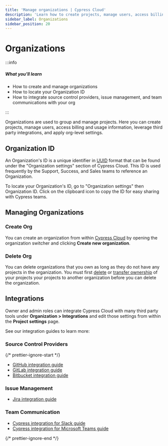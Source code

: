 ```yaml
---
title: 'Manage organizations | Cypress Cloud'
description: 'Learn how to create projects, manage users, access billing and usage information, leverage third party integrations, and apply org-level settings.'
sidebar_label: Organizations
sidebar_position: 20
---
```


# Organizations

:::info

##### <Icon name="question-circle" color="#42a1c0" /> What you'll learn

- How to create and manage organizations
- How to locate your Organization ID
- How to integrate source control providers, issue management, and team communications with your org

:::

Organizations are used to group and manage projects. Here you can create
projects, manage users, access billing and usage information, leverage third
party integrations, and apply org-level settings.

## Organization ID

An Organization's ID is a unique identifier in
[UUID](https://tools.ietf.org/html/rfc4122) format that can be found under the
"Organization settings" section of Cypress Cloud. This ID is used frequently by
the Support, Success, and Sales teams to reference an Organization.

To locate your Organization's ID, go to "Organization settings" then
Organization ID. Click on the clipboard icon to copy the ID for easy sharing
with Cypress teams.

<DocsImage
  src="/img/cloud/organizations/cypress-organization-UUID.gif"
  alt="Locate UUID gif"
/>

## Managing Organizations

### Create Org

You can create an organization from within
[Cypress Cloud](https://on.cypress.io/cloud) by opening the organization
switcher and clicking **<Icon name="plus" /> Create new organization**.

<DocsImage
  src="/img/cloud/organizations/create-org.jpg"
  alt="Create new organization"
/>

### Delete Org

You can delete organizations that you own as long as they do not have any
projects in the organization. You must first
[delete](/cloud/account-management/projects#Delete-Project) or
[transfer ownership](/cloud/account-management/projects#Transfer-ownership)
of your projects your projects to another organization before you can delete the
organization.

<DocsImage
  src="/img/cloud/organizations/remove-organization-dialog.jpg"
  alt="Delete Organization"
  width="80%"
/>

## Integrations

Owner and admin roles can integrate Cypress Cloud with many third party tools
under **Organization > Integrations** and edit those settings from within the
**Project settings** page.

See our integration guides to learn more:

### Source Control Providers

{/* prettier-ignore-start */}

- <Logo src="/img/logo/github.svg" /> [GitHub integration guide](/cloud/integrations/source-control/github)
- <Logo src="/img/logo/gitlab.svg" /> [GitLab integration guide](/cloud/integrations/source-control/gitlab)
- <Logo src="/img/logo/bitbucket.svg" /> [Bitbucket integration guide](/cloud/integrations/source-control/bitbucket)

### Issue Management

- <Logo src="/img/logo/jira.svg" /> [Jira integration guide](/cloud/integrations/jira)

### Team Communication

- <Logo src="/img/logo/slack.svg" /> [Cypress integration for Slack guide](/cloud/integrations/slack)
- <Logo src="/img/logo/ms-teams.svg" /> [Cypress integration for Microsoft Teams guide](/cloud/integrations/teams)

{/* prettier-ignore-end */}
